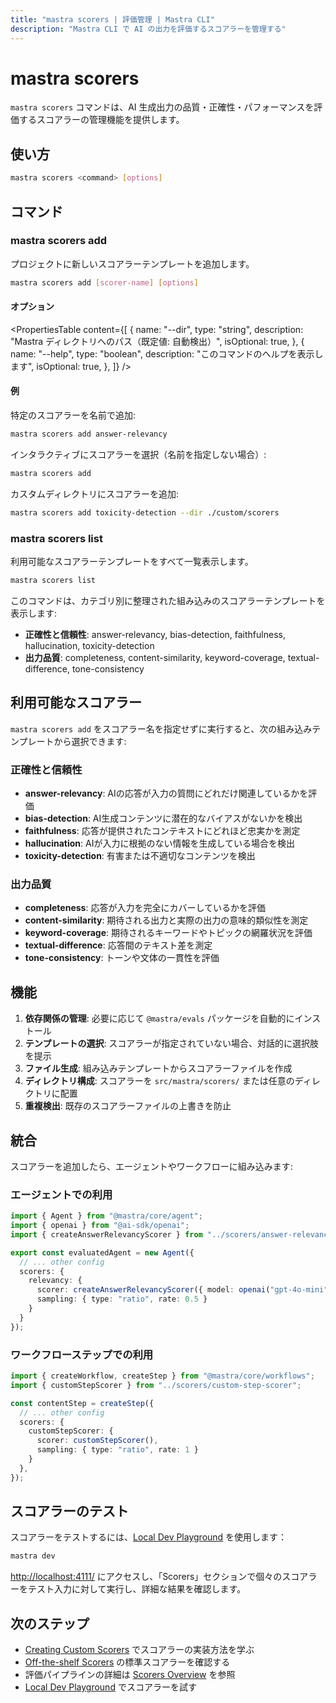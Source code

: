 ```yaml
---
title: "mastra scorers | 評価管理 | Mastra CLI"
description: "Mastra CLI で AI の出力を評価するスコアラーを管理する"
---
```




# mastra scorers

`mastra scorers` コマンドは、AI 生成出力の品質・正確性・パフォーマンスを評価するスコアラーの管理機能を提供します。



## 使い方

```bash
mastra scorers <command> [options]
```



## コマンド

### mastra scorers add

プロジェクトに新しいスコアラーテンプレートを追加します。

```bash
mastra scorers add [scorer-name] [options]
```

#### オプション

<PropertiesTable
  content={[
    {
      name: "--dir",
      type: "string", 
      description: "Mastra ディレクトリへのパス（既定値: 自動検出）",
      isOptional: true,
    },
    {
      name: "--help",
      type: "boolean",
      description: "このコマンドのヘルプを表示します",
      isOptional: true,
    },
  ]}
/>

#### 例

特定のスコアラーを名前で追加:

```bash copy
mastra scorers add answer-relevancy
```

インタラクティブにスコアラーを選択（名前を指定しない場合）:

```bash copy
mastra scorers add
```

カスタムディレクトリにスコアラーを追加:

```bash copy  
mastra scorers add toxicity-detection --dir ./custom/scorers
```

### mastra scorers list

利用可能なスコアラーテンプレートをすべて一覧表示します。

```bash
mastra scorers list
```

このコマンドは、カテゴリ別に整理された組み込みのスコアラーテンプレートを表示します:

- **正確性と信頼性**: answer-relevancy, bias-detection, faithfulness, hallucination, toxicity-detection
- **出力品質**: completeness, content-similarity, keyword-coverage, textual-difference, tone-consistency



## 利用可能なスコアラー

`mastra scorers add` をスコアラー名を指定せずに実行すると、次の組み込みテンプレートから選択できます:

### 正確性と信頼性

- **answer-relevancy**: AIの応答が入力の質問にどれだけ関連しているかを評価
- **bias-detection**: AI生成コンテンツに潜在的なバイアスがないかを検出
- **faithfulness**: 応答が提供されたコンテキストにどれほど忠実かを測定
- **hallucination**: AIが入力に根拠のない情報を生成している場合を検出
- **toxicity-detection**: 有害または不適切なコンテンツを検出

### 出力品質

- **completeness**: 応答が入力を完全にカバーしているかを評価
- **content-similarity**: 期待される出力と実際の出力の意味的類似性を測定
- **keyword-coverage**: 期待されるキーワードやトピックの網羅状況を評価
- **textual-difference**: 応答間のテキスト差を測定
- **tone-consistency**: トーンや文体の一貫性を評価



## 機能

1. **依存関係の管理**: 必要に応じて `@mastra/evals` パッケージを自動的にインストール
2. **テンプレートの選択**: スコアラーが指定されていない場合、対話的に選択肢を提示
3. **ファイル生成**: 組み込みテンプレートからスコアラーファイルを作成
4. **ディレクトリ構成**: スコアラーを `src/mastra/scorers/` または任意のディレクトリに配置
5. **重複検出**: 既存のスコアラーファイルの上書きを防止



## 統合

スコアラーを追加したら、エージェントやワークフローに組み込みます:

### エージェントでの利用

```typescript filename="src/mastra/agents/evaluated-agent.ts"
import { Agent } from "@mastra/core/agent";
import { openai } from "@ai-sdk/openai";
import { createAnswerRelevancyScorer } from "../scorers/answer-relevancy-scorer";

export const evaluatedAgent = new Agent({
  // ... other config
  scorers: {
    relevancy: {
      scorer: createAnswerRelevancyScorer({ model: openai("gpt-4o-mini") }),
      sampling: { type: "ratio", rate: 0.5 }
    }
  }
});
```

### ワークフローステップでの利用

```typescript filename="src/mastra/workflows/content-generation.ts"
import { createWorkflow, createStep } from "@mastra/core/workflows";
import { customStepScorer } from "../scorers/custom-step-scorer";

const contentStep = createStep({
  // ... other config
  scorers: {
    customStepScorer: {
      scorer: customStepScorer(),
      sampling: { type: "ratio", rate: 1 }
    }
  },
});
```



## スコアラーのテスト

スコアラーをテストするには、[Local Dev Playground](/docs/server-db/local-dev-playground) を使用します：

```bash copy
mastra dev
```

[http://localhost:4111/](http://localhost:4111/) にアクセスし、「Scorers」セクションで個々のスコアラーをテスト入力に対して実行し、詳細な結果を確認します。



## 次のステップ

- [Creating Custom Scorers](/docs/scorers/custom-scorers) でスコアラーの実装方法を学ぶ
- [Off-the-shelf Scorers](/docs/scorers/off-the-shelf-scorers) の標準スコアラーを確認する  
- 評価パイプラインの詳細は [Scorers Overview](/docs/scorers/overview) を参照
- [Local Dev Playground](/docs/server-db/local-dev-playground) でスコアラーを試す